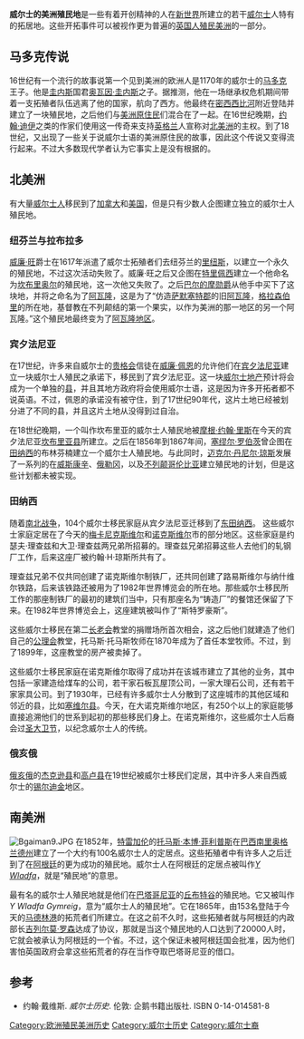 {{refimprove|time=2013-03-26T10:56:58+00:00}}
{{欧洲国家的美洲殖民地}}
'''威尔士的美洲殖民地'''是一些有着开创精神的人在[[新世界|新世界]]所建立的若干[[威尔士|威尔士]]人特有的拓居地。这些开拓事件可以被视作更为普遍的[[英国美洲殖民地|英国人殖民美洲]]的一部分。

==马多克传说==
{{main|马多克}}
16世纪有一个流行的故事说第一个见到美洲的欧洲人是1170年的威尔士的[[马多克|马多克]]王子。他是[[圭内斯王国|圭内斯]]国君[[奥瓦因·圭内斯|奥瓦因·圭内斯]]之子。据推测，他在一场继承权危机期间带着一支拓殖者队伍逃离了他的国家，航向了西方。他最终在[[密西西比河|密西西比河]]附近登陆并建立了一块殖民地，之后他们与[[美洲原住民|美洲原住民]]们混合在了一起。在16世纪晚期，[[约翰·迪伊|约翰·迪伊]]之类的作家们使用这一传奇来支持[[英格兰|英格兰]]人宣称对[[北美洲|北美洲]]的主权。到了18世纪，又出现了一些关于说威尔士语的美洲原住民的故事，因此这个传说又变得流行起来。不过大多数现代学者认为它事实上是没有根据的。

==北美洲==
有大量[[威尔士人|威尔士人]]移民到了[[加拿大|加拿大]]和[[美国|美国]]，但是只有少数人企图建立独立的威尔士人殖民地。

===纽芬兰与拉布拉多===
[[威廉·旺_(作家)|威廉·旺]]爵士在1617年派遣了威尔士拓殖者们去纽芬兰的[[里纽斯_(纽芬兰与拉布拉多)|里纽斯]]，以建立一个永久的殖民地，不过这次活动失败了。威廉·旺之后又企图在[[特里佩西_(纽芬兰与拉布拉多)|特里佩西]]建立一个他命名为[[坎布里奥尔|坎布里奥尔]]的殖民地，这一次他又失败了。之后[[乔治·卡尔弗特，第一代巴尔的摩男爵|巴尔的摩勋爵]]从他手中买下了这块地，并将之命名为了[[阿瓦隆半岛|阿瓦隆]]，这是为了“仿造[[萨默塞特郡|萨默塞特郡]]的旧[[阿瓦隆|阿瓦隆]]，[[格拉斯顿伯里|格拉森伯里]]的所在地，基督教在不列颠结的第一个果实，以作为美洲的那一地区的另一个阿瓦隆。”这个殖民地最终变为了[[阿瓦隆地区|阿瓦隆地区]]。

===宾夕法尼亚===
在17世纪，许多来自威尔士的[[贵格会|贵格会]]信徒在[[威廉·佩恩|威廉·佩恩]]的允许他们在[[宾夕法尼亚|宾夕法尼亚]]建立一块威尔士人殖民之承诺下，移民到了宾夕法尼亚。这一块[[威尔士地产|威尔士地产]]预计将会成为一个单独的[[县_(美国)|县]]，并且其地方政府将会使用威尔士语，这是因为许多开拓者都不说英语。不过，佩恩的承诺没有被守住，到了17世纪90年代，这片土地已经被划分进了不同的县，并且这片土地从没得到过自治。

在18世纪晚期，一个叫作坎布里亚的威尔士人殖民地被[[摩根·约翰·里斯|摩根·约翰·里斯]]在今天的宾夕法尼亚[[坎布里亚县_(宾夕法尼亚州)|坎布里亚县]]所建立。之后在1856年到1867年间，[[塞缪尔·罗伯茨_(作家)|塞缪尔·罗伯茨]]曾企图在[[田纳西|田纳西]]的布林芬楠建立一个威尔士人殖民地。与此同时，[[迈克尔·丹尼尔·琼斯|迈克尔·丹尼尔·琼斯]]发展了一系列的在[[威斯康辛|威斯康辛]]、[[俄勒冈|俄勒冈]]，以及[[不列颠哥伦比亚|不列颠哥伦比亚]]建立殖民地的计划，但是这些计划都未被实现。

===田纳西===
随着[[南北战争|南北战争]]，104个威尔士移民家庭从宾夕法尼亚迁移到了[[东田纳西|东田纳西]]。
这些威尔士家庭定居在了今天的[[梅卡尼克斯维尔_(诺克斯维尔)|梅卡尼克斯维尔]]和[[诺克斯维尔|诺克斯维尔]]市的部分地区。这些家庭是约瑟夫·理查兹和大卫·理查兹两兄弟所招募的。理查兹兄弟招募这些人去他们的轧钢厂工作，后来这座厂被约翰·H·琼斯所共有了。

理查兹兄弟不仅共同创建了诺克斯维尔制铁厂，还共同创建了路易斯维尔与纳什维尔铁路，后来该铁路还被用为了1982年世界博览会的所在地。那些威尔士移民所工作的那座制铁厂的最初的建筑们当中，只有那座名为“铸造厂”的餐馆还保留了下来。在1982年世界博览会上，这座建筑被叫作了“斯特罗豪斯”。

这些威尔士移民在第二[[长老会|长老会]]教堂的捐赠场所首次相会，这之后他们就建造了他们自己的[[公理会|公理会]]教堂，托马斯·托马斯牧师在1870年成为了首任本堂牧师。不过，到了1899年，这座教堂的房产被卖掉了。

这些威尔士移民家庭在诺克斯维尔取得了成功并在该城市建立了其他的业务，其中包括一家建造给煤车的公司，若干家石板瓦屋顶公司，一家大理石公司，还有若干家家具公司。到了1930年，已经有许多威尔士人分散到了这座城市的其他区域和邻近的县，比如[[塞维尔县_(田纳西州)|塞维尔县]]。今天，在大诺克斯维尔地区，有250个以上的家庭能够直接追溯他们的世系到起初的那些移民们身上。在诺克斯维尔，这些威尔士人后裔会过[[圣大卫节|圣大卫节]]，以纪念威尔士人的传统。

===俄亥俄===
[[俄亥俄|俄亥俄]]的[[杰克逊县_(俄亥俄州)|杰克逊县]]和[[高卢县_(俄亥俄州)|高卢县]]在19世纪被威尔士移民们定居，其中许多人来自西威尔士的[[锡尔迪金|锡尔迪金]]地区。

==南美洲==
{{main|阿根廷的威尔士人定居点}}
[[File:Bgaiman9.JPG|thumb]]
在1852年，[[特雷加伦|特雷加伦]]的[[托马斯·本博·菲利普斯|托马斯·本博·菲利普斯]]在[[巴西|巴西]][[南里奥格兰德州|南里奥格兰德州]]建立了一个大约有100名威尔士人的定居点。这些拓殖者中有许多人之后迁到了在[[阿根廷|阿根廷]]的更为成功的殖民地。威尔士人在阿根廷的定居点被叫作''[[阿根廷的威尔士人定居点|Y Wladfa]]''，就是“殖民地”的意思。

最有名的威尔士人殖民地就是他们在[[巴塔哥尼亚|巴塔哥尼亚]]的[[丘布特河|丘布特谷]]的殖民地。它又被叫作''Y Wladfa Gymreig''，意为“威尔士人的殖民地”。它在1865年，由153名登陆于今天的[[马德林港|马德林港]]的拓荒者们所建立。在这之前不久时，这些拓殖者就与阿根廷的内政部长[[吉列尔莫·罗森|吉列尔莫·罗森]]达成了协议，那就是当这个殖民地的人口达到了20000人时，它就会被承认为阿根廷的一个省。不过，这个保证未被阿根廷国会批准，因为他们害怕英国政府会拿这些拓荒者的存在当作夺取巴塔哥尼亚的借口。

==参考==
*约翰·戴维斯. ''威尔士历史''. 伦敦: 企鹅书籍出版社. ISBN 0-14-014581-8

[[Category:欧洲殖民美洲历史|Category:欧洲殖民美洲历史]]
[[Category:威尔士历史|Category:威尔士历史]]
[[Category:威尔士裔|Category:威尔士裔]]